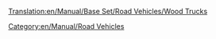 [[Translation:en/Manual/Base Set/Road Vehicles/Wood Trucks]]

{{en/Manual/Base Set/Road Vehicles/RoadVehicle|name     = Witcombe Wood Truck
  |img      = en/Manual/Base Set/Road Vehicles/Witcombe Wood Truck.png
  |price    = £4,838 ($9,676) 
  |speed    = 48 km/h (30 mph)
  |annual   = £421 ($842)
  |designed = 1935
  |life     = 15
  |capacity = 20 tonnes of wood
}}
{{en/Manual/Base Set/Road Vehicles/RoadVehicle|name     = Foster Wood Truck
  |img      = en/Manual/Base Set/Road Vehicles/Foster Wood Truck.png
  |price    = £5,617 ($11,234)
  |speed    = 88 km/h (55 mph)
  |annual   = £787 ($1,574)
  |designed = 1974
  |life     = 15
  |capacity = 22 tonnes of wood
}}
{{en/Manual/Base Set/Road Vehicles/RoadVehicle|name     = Moreland Wood Truck
  |img      = en/Manual/Base Set/Road Vehicles/Moreland Wood Truck.png
  |price    = £6,027 ($12,054)
  |speed    = 112 km/h (70 mph)
  |annual   = £1,125 ($2,250)
  |designed = 2018
  |life     = 15
  |capacity = 24 tonnes of wood
}}

[[Category:en/Manual/Road Vehicles]]